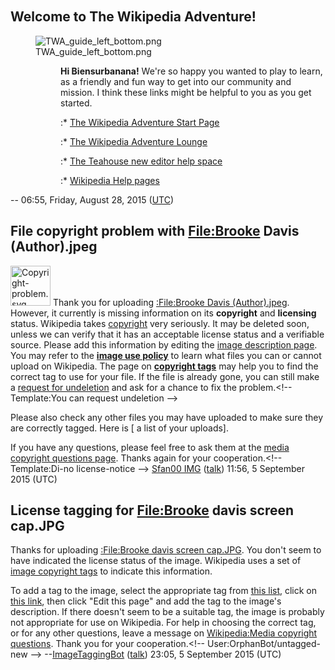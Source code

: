 <article id="47650682" title=User talk:Biensurbanana>
	<talkpage id="47650682" title="User talk:Biensurbanana">

==Welcome to The Wikipedia Adventure!==
[[File:TWA guide left bottom.png |left|link=]]
:::::'''Hi Biensurbanana!'''  We're so happy you wanted to play to learn, as a friendly and fun way to get into our community and mission.  I think these links might be helpful to you as you get started.
::::::* [[WP:TWA/Portal|The Wikipedia Adventure Start Page]]
::::::* [[WP:TWA/Lounge|The Wikipedia Adventure Lounge]]
::::::* [[WP:Teahouse|The Teahouse new editor help space]]
::::::* [[WP:Help|Wikipedia Help pages]]
-- 06:55, Friday, August 28, 2015 ([[UTC]])
{{Wikipedia:TWA/Navigation2}}

==File copyright problem with File:Brooke Davis (Author).jpeg==
[[File:Copyright-problem.svg|64px|left|alt=|link=]]
Thank you for uploading [[:File:Brooke Davis (Author).jpeg]]. However, it currently is missing information on its '''copyright''' and '''licensing''' status. Wikipedia takes [[Wikipedia:Copyrights|copyright]] very seriously. It may be deleted soon, unless we can verify that it has an acceptable license status and a verifiable source. Please add this information by editing the [[:File:Brooke Davis (Author).jpeg|image description page]]. You may refer to the '''[[WP:IUP#Adding images|image use policy]]''' to learn what files you can or cannot upload on Wikipedia. The page on '''[[Wikipedia:Image copyright tags|copyright tags]]''' may help you to find the correct tag to use for your file. If the file is already gone, you can still make a [[Wikipedia:Requests for undeletion|request for undeletion]] and ask for a chance to fix the problem.&lt;!-- Template:You can request undeletion --&gt;

Please also check any other files you may have uploaded to make sure they are correctly tagged. Here is [{{fullurl:Special:Log|type=upload&amp;user=Biensurbanana}} a list of your uploads].

If you have any questions, please feel free to ask them at the [[Wikipedia:Media copyright questions|media copyright questions page]]. Thanks again for your cooperation.&lt;!-- Template:Di-no license-notice --&gt; [[User:Sfan00 IMG|Sfan00 IMG]] ([[User talk:Sfan00 IMG|talk]]) 11:56, 5 September 2015 (UTC)
==License tagging for File:Brooke davis screen cap.JPG==
Thanks for uploading [[:File:Brooke davis screen cap.JPG]].  You don't seem to have indicated the license status of the image.  Wikipedia uses a set of [[Wikipedia:Image copyright tags|image copyright tags]] to indicate this information. 

To add a tag to the image, select the appropriate tag from [[Wikipedia:Image copyright tags/All|this list]], click on [[:File:Brooke davis screen cap.JPG|this link]], then click &quot;Edit this page&quot; and add the tag to the image's description.  If there doesn't seem to be a suitable tag, the image is probably not appropriate for use on Wikipedia. For help in choosing the correct tag, or for any other questions, leave a message on [[Wikipedia:Media copyright questions]].  Thank you for your cooperation.&lt;!-- User:OrphanBot/untagged-new --&gt; --[[User:ImageTaggingBot|ImageTaggingBot]] ([[User talk:ImageTaggingBot|talk]]) 23:05, 5 September 2015 (UTC)
	</talkpage>
</article>